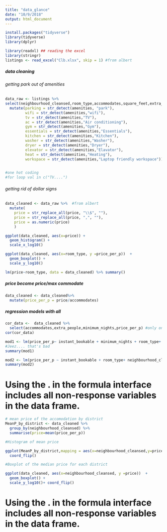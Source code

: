 ```yaml
---
title: "data_glance"
date: "10/9/2018"
output: html_document
---
```


```r
install.packages("tidyverse")
library(tidyverse)
library(dplyr)
```

```r
library(readxl) ## reading the excel 
library(stringr)
listings <- read_excel("Clb.xlsx", skip = 1) #from albert 

```

##### data cleaning 
###### getting park out of amenities
```r
data_raw <- listings %>%
select(neighbourhood_cleansed,room_type,accommodates,square_feet,extra_people,minimum_nights,instant_bookable, amenities, price) %>%
  mutate(parking = str_detect(amenities, "park"),
         wifi = str_detect(amenities,"wifi"),
         tv = str_detect(amenities,"TV"),
         ac = str_detect(amenities,"Air conditioning"),
         gym = str_detect(amenities,"Gym"),
         essentials = str_detect(amenities,"Essentials"),
         kitchen = str_detect(amenities,"Kitchen"),
         washer = str_detect(amenities,"Washer"),
         dryer = str_detect(amenities,"Dryer"),
         elevator = str_detect(amenities,"Elavator"),
         heat = str_detect(amenities,"Heating"),
         workspace = str_detect(amenities,"Laptop friendly workspace")) #in caps or not  
  

#one hot coding
#for loop val in c("TV....")
```
###### getting rid of dollar signs

```r

data_cleaned <- data_raw %>%  #from albert
  mutate(
    price = str_replace_all(price, "\\$", ""),
    price = str_replace_all(price, ",", ""),
    price = as.numeric(price)
    )

ggplot(data_cleaned, aes(x=price)) +
  geom_histogram() +
  scale_x_log10()

ggplot(data_cleaned, aes(x=room_type, y =price_per_p))  + 
  geom_boxplot() + 
  scale_y_log10()

lm(price~room_type, data = data_cleaned) %>% summary()
```
##### price become price/max commodate

```r
data_cleaned <- data_cleaned%>%
  mutate(price_per_p = price/accommodates)
```

##### regression models with all

```r
cor_data <-  data_cleaned %>% 
  select(accommodates,extra_people,minimum_nights,price_per_p) #only on numerical
cor(cor_data)
```


```r

mod1 <- lm(price_per_p~ instant_bookable + minimum_nights + room_type+ neighbourhood_cleansed + extra_people, data_cleaned) #when square feet added, no one is significant lol
#Jeez.... that's bad
summary(mod1)
```

```r
mod2 <- lm(price_per_p ~ instant_bookable + room_type+ neighbourhood_cleansed + extra_people, data_cleaned)
summary(mod2)
```

# Using the . in the formula interface includes all non-response variables in the data frame.

```r
# mean price of the accomodation by district
MeanP_by_district <- data_cleaned %>% 
  group_by(neighbourhood_cleansed) %>% 
  summarise(price=mean(price_per_p))

#Histogram of mean price

ggplot(MeanP_by_district,mapping = aes(x=neighbourhood_cleansed,y=price))+geom_col()+
  coord_flip() 

#Boxplot of the median price for each district

ggplot(data_cleaned, aes(x=neighbourhood_cleansed, y =price))  + 
  geom_boxplot() + 
  scale_y_log10()+ coord_flip()

```

# Using the . in the formula interface includes all non-response variables in the data frame.
